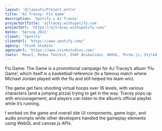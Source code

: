```yaml
---
layout: '@/layouts/Project.astro'
title: 'AJ Tracey: Flu Game'
description: 'Spotify x AJ Tracey'
projectUrlTitle: 'ajtracey.withspotify.com'
projectUrl: 'https://ajtracey.withspotify.com/'
dates: 'Spring 2021'
client: 'Spotify'
clientUrl: 'https://www.spotify.com/'
agency: 'Stink Studios'
agencyUrl: 'https://www.stinkstudios.com/'
tools: 'React, Redux Toolkit, GSAP Animations, WebGL, Three.js, Styled Components'
---
```


Flu Game: The Game is a promotional campaign for AJ Tracey’s album ‘Flu Game’, which itself is a basketball reference (to a famous match where Michael Jordan played with the flu and still helped his team win).

The game get fans shooting virtual hoops over 16 levels, with various characters (and a jumping pizza) trying to get in the way. Tracey pops up with encouragement, and players can listen to the album’s official playlist while it’s running.

I worked on the game and overall site UI components, game logic, and audio prompts while other developers handled the gameplay elements using WebGL and canvas.js APIs.
